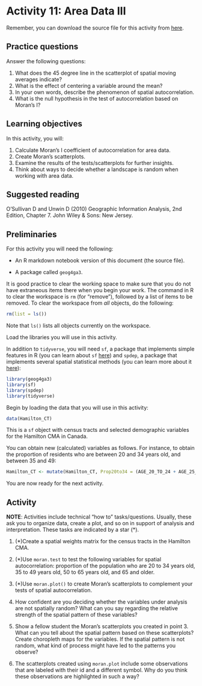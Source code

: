 # Activity 11: Area Data III

Remember, you can download the source file for this activity from [here](https://github.com/paezha/Spatial-Statistics-Course).

## Practice questions

Answer the following questions:

1. What does the 45 degree line in the scatterplot of spatial moving averages indicate?
2. What is the effect of centering a variable around the mean?
3. In your own words, describe the phenomenon of spatial autocorrelation.
4. What is the null hypothesis in the test of autocorrelation based on Moran's I?

## Learning objectives

In this activity, you will:

1. Calculate Moran's I coefficient of autocorrelation for area data.
2. Create Moran's scatterplots.
2. Examine the results of the tests/scatterplots for further insights.
3. Think about ways to decide whether a landscape is random when working with area data.

## Suggested reading

O'Sullivan D and Unwin D (2010) Geographic Information Analysis, 2nd Edition, Chapter 7. John Wiley & Sons: New Jersey.

## Preliminaries

For this activity you will need the following:

* An R markdown notebook version of this document (the source file).

* A package called `geog4ga3`.

It is good practice to clear the working space to make sure that you do not have extraneous items there when you begin your work. The command in R to clear the workspace is `rm` (for "remove"), followed by a list of items to be removed. To clear the workspace from _all_ objects, do the following:
```r
rm(list = ls())
```

Note that `ls()` lists all objects currently on the workspace.

Load the libraries you will use in this activity. 

In addition to `tidyverse`, you will need `sf`, a package that implements simple features in R (you can learn about `sf` [here](https://cran.r-project.org/web/packages/sf/vignettes/sf1.html)) and `spdep`, a package that implements several spatial statistical methods (you can learn more about it [here](https://cran.r-project.org/web/packages/spdep/index.html)):
```r
library(geog4ga3)
library(sf)
library(spdep)
library(tidyverse)
```

Begin by loading the data that you will use in this activity:
```r
data(Hamilton_CT)
```

This is a `sf` object with census tracts and selected demographic variables for the Hamilton CMA in Canada.

You can obtain new (calculated) variables as follows. For instance, to obtain the proportion of residents who are between 20 and 34 years old, and between 35 and 49:
```r
Hamilton_CT <- mutate(Hamilton_CT, Prop20to34 = (AGE_20_TO_24 + AGE_25_TO_29 + AGE_30_TO_34)/POPULATION, Prop35to49 = (AGE_35_TO_39 + AGE_40_TO_44 + AGE_45_TO_49)/POPULATION)
```

You are now ready for the next activity.

## Activity

**NOTE**: Activities include technical "how to" tasks/questions. Usually, these ask you to organize data, create a plot, and so on in support of analysis and interpretation. These tasks are indicated by a star (*).

1. (*)Create a spatial weights matrix for the census tracts in the Hamilton CMA.

2. (*)Use `moran.test` to test the following variables for spatial autocorrelation: proportion of the population who are 20 to 34 years old, 35 to 49 years old, 50 to 65 years old, and 65 and older.

3. (*)Use `moran.plot()` to create Moran's scatterplots to complement your tests of spatial autocorrelation.

4. How confident are you deciding whether the variables under analysis are not spatially random? What can you say regarding the relative strength of the spatial pattern of these variables?

5. Show a fellow student the Moran's scatterplots you created in point 3. What can you tell about the spatial pattern based on these scatterplots? Create choropleth maps for the variables. If the spatial pattern is not random, what kind of process might have led to the patterns you observe? 

6. The scatterplots created using `moran.plot` include some observations that are labeled with their id and a different symbol. Why do you think these observations are highlighted in such a way?

